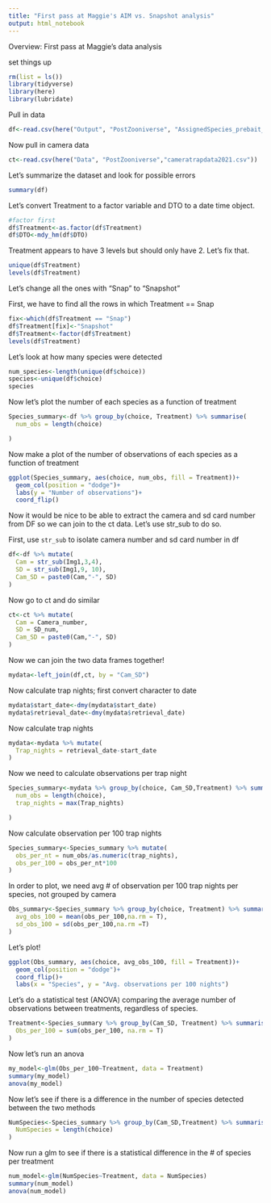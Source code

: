 ```yaml
---
title: "First pass at Maggie's AIM vs. Snapshot analysis"
output: html_notebook
---
```


Overview: First pass at Maggie's data analysis

set things up

```r
rm(list = ls())
library(tidyverse)
library(here)
library(lubridate)
```

Pull in data
```r
df<-read.csv(here("Output", "PostZooniverse", "AssignedSpecies_prebait_incomplete.csv"))
```

Now pull in camera data
```r
ct<-read.csv(here("Data", "PostZooniverse","cameratrapdata2021.csv"))
```

Let's summarize the dataset and look for possible errors

```r
summary(df)
```
Let's convert Treatment to a factor variable and DTO to a date time object.

```r
#factor first
df$Treatment<-as.factor(df$Treatment)
df$DTO<-mdy_hm(df$DTO)
```

Treatment appears to have 3 levels but should only have 2. Let's fix that.

```r
unique(df$Treatment)
levels(df$Treatment)
```
Let's change all the ones with "Snap" to "Snapshot"

First, we have to find all the rows in which Treatment == Snap

```r
fix<-which(df$Treatment == "Snap")
df$Treatment[fix]<-"Snapshot"
df$Treatment<-factor(df$Treatment)
levels(df$Treatment)
```



Let's look at how many species were detected

```r
num_species<-length(unique(df$choice))
species<-unique(df$choice)
species
```
Now let's plot the number of each species as a function of treatment

```r
Species_summary<-df %>% group_by(choice, Treatment) %>% summarise(
  num_obs = length(choice)

)
```
Now make a plot of the number of observations of each species as a function of treatment

```r
ggplot(Species_summary, aes(choice, num_obs, fill = Treatment))+
  geom_col(position = "dodge")+
  labs(y = "Number of observations")+
  coord_flip()
```
Now it would be nice to be able to extract the camera and sd card number from DF so we can join to the ct data. Let's use str_sub to do so.

First, use `str_sub` to isolate camera number and sd card number in df

```r
df<-df %>% mutate(
  Cam = str_sub(Img1,3,4),
  SD = str_sub(Img1,9, 10),
  Cam_SD = paste0(Cam,"-", SD)
)
```
Now go to ct and do similar

```r
ct<-ct %>% mutate(
  Cam = Camera_number,
  SD = SD_num,
  Cam_SD = paste0(Cam,"-", SD)
)
```

Now we can join the two data frames together!
```r
mydata<-left_join(df,ct, by = "Cam_SD")
```
Now calculate trap nights; first convert character to date
```r
mydata$start_date<-dmy(mydata$start_date)
mydata$retrieval_date<-dmy(mydata$retrieval_date)
```
Now calculate trap nights

```r
mydata<-mydata %>% mutate(
  Trap_nights = retrieval_date-start_date
)
```

Now we need to calculate observations per trap night

```r
Species_summary<-mydata %>% group_by(choice, Cam_SD,Treatment) %>% summarise(
  num_obs = length(choice),
  trap_nights = max(Trap_nights)

)
```
Now calculate observation per 100 trap nights
```r
Species_summary<-Species_summary %>% mutate(
  obs_per_nt = num_obs/as.numeric(trap_nights),
  obs_per_100 = obs_per_nt*100
)
```

In order to plot, we need avg # of observation per 100 trap nights per species, not grouped by camera

```r
Obs_summary<-Species_summary %>% group_by(choice, Treatment) %>% summarise(
  avg_obs_100 = mean(obs_per_100,na.rm = T),
  sd_obs_100 = sd(obs_per_100,na.rm =T)
)
```

Let's plot!

```r
ggplot(Obs_summary, aes(choice, avg_obs_100, fill = Treatment))+
  geom_col(position = "dodge")+
  coord_flip()+
  labs(x = "Species", y = "Avg. observations per 100 nights")
```
Let's do a statistical test (ANOVA) comparing the average number of observations between treatments, regardless of species.
```r
Treatment<-Species_summary %>% group_by(Cam_SD, Treatment) %>% summarise(
  Obs_per_100 = sum(obs_per_100, na.rm = T)
)
```
Now let's run an anova

```r
my_model<-glm(Obs_per_100~Treatment, data = Treatment)
summary(my_model)
anova(my_model)
```
Now let's see if there is a difference in the number of species detected between the two methods

```r
NumSpecies<-Species_summary %>% group_by(Cam_SD,Treatment) %>% summarise(
  NumSpecies = length(choice)
)
```

Now run a glm to see if there is a statistical difference in the # of species per treatment

```r
num_model<-glm(NumSpecies~Treatment, data = NumSpecies)
summary(num_model)
anova(num_model)
```


